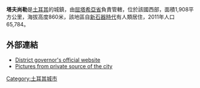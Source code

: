 '''塔夫尚勒'''是[[土耳其|土耳其]]的城鎮，由[[屈塔希亞省|屈塔希亞省]]負責管轄，位於該國西部，面積1,908平方公里，海拔高度860米，該地區自[[新石器時代|新石器時代]]有人類居住，2011年人口65,784。

==外部連結==
* [http://www.tavsanli.gov.tr/ District governor's official website] {{Wayback|url=http://www.tavsanli.gov.tr/ |date=20210114041042 }} {{tr icon}}
* [http://www.pbase.com/dosseman/tavsanli Pictures from private source of the city] {{Wayback|url=http://www.pbase.com/dosseman/tavsanli |date=20190131191522 }} 

{{coord|39|32|N|29|29|E|region:TR_type:city|display=title}}

{{Turkey-geo-stub}}
[[Category:土耳其城市|Category:土耳其城市]]